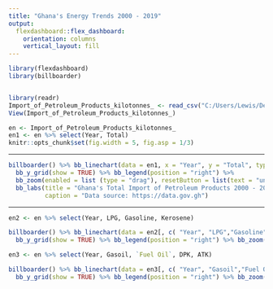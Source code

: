 ```yaml
---
title: "Ghana's Energy Trends 2000 - 2019"
output: 
  flexdashboard::flex_dashboard:
    orientation: columns
    vertical_layout: fill
---
```


```r
library(flexdashboard)
library(billboarder)


library(readr)
Import_of_Petroleum_Products_kilotonnes_ <- read_csv("C:/Users/Lewis/Desktop/Ghana's energy data/Import of Petroleum Products (kilotonnes).csv")
View(Import_of_Petroleum_Products_kilotonnes_)

en <- Import_of_Petroleum_Products_kilotonnes_
en1 <- en %>% select(Year, Total)
knitr::opts_chunk$set(fig.width = 5, fig.asp = 1/3)

```


-----------------------------------------------------------------------



```r
billboarder() %>% bb_linechart(data = en1, x = "Year", y = "Total", type = "spline") %>% bb_x_axis(tick = list(format = "%Y-%m", fit = FALSE)) %>%  bb_x_grid(show = TRUE) %>% 
  bb_y_grid(show = TRUE) %>% bb_legend(position = "right") %>% 
  bb_zoom(enabled = list (type = "drag"), resetButton = list(text = "unzoom")) %>% 
  bb_labs(title = "Ghana's Total Import of Petroleum Products 2000 - 2019 (In Kilotonnes)", 
          caption = "Data source: https://data.gov.gh")

```


-----------------------------------------------------------------------



```r
en2 <- en %>% select(Year, LPG, Gasoline, Kerosene)

billboarder() %>% bb_linechart(data = en2[, c( "Year", "LPG","Gasoline", "Kerosene")], type = "spline") %>% bb_x_grid(show = TRUE) %>% 
  bb_y_grid(show = TRUE) %>% bb_legend(position = "right") %>% bb_zoom(enabled = list (type = "drag"), resetButton = list(text = "unzoom")) %>% bb_labs(title = "A Time Series Showing Ghana's LPG, Gasoline, and Kerosene Importation 2000 - 2019 (In Kilotonnes)", caption = "Data source: https://data.gov.gh")

```



```r
en3 <- en %>% select(Year, Gasoil, `Fuel Oil`, DPK, ATK)

billboarder() %>% bb_linechart(data = en3[, c( "Year", "Gasoil","Fuel Oil", "DPK", "ATK")], type = "spline") %>% bb_x_grid(show = TRUE) %>% 
  bb_y_grid(show = TRUE) %>% bb_legend(position = "right") %>% bb_zoom(enabled = list (type = "drag"), resetButton = list(text = "unzoom")) %>% bb_labs(title = "A Time Series Showing Ghana's Gasoil, Fuel Oil, Dual Purpose Kerosene, and Aviation Turbine Kerosene Importation 2000 - 2019", caption = "Data source: https://data.gov.gh")

```

